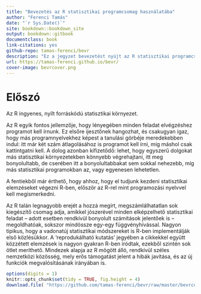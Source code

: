 ```yaml
--- 
title: "Bevezetés az R statisztikai programcsomag használatába"
author: "Ferenci Tamás"
date: "`r Sys.Date()`"
site: bookdown::bookdown_site
output: bookdown::gitbook
documentclass: book
link-citations: yes
github-repo: tamas-ferenci/bevr
description: "Ez a jegyzet bevezetést nyújt az R statisztikai programcsomag alapjaiba."
url: https://tamas-ferenci.github.io/bevr/
cover-image: bevrcover.png
---
```


# Előszó

Az R ingyenes, nyílt forráskódú statisztikai környezet.

Az R egyik fontos jellemzője, hogy lényegében minden feladat elvégzéshez programot kell írnunk. Ez elsőre ijesztőnek hangozhat, és csakugyan igaz, hogy más programnyelvekhez képest a tanulási görbéje meredekebben indul: itt már két szám átlagolásához is programot kell írni, míg máshol csak kattintgatni kell. A dolog azonban kifizetődő: lehet, hogy egyszerű dolgokat más statisztikai környezetekben könnyebb végrehajtani, itt meg bonyolultabb, de cserében itt a bonyolultabbakat sem sokkal nehezebb, míg más statisztikai programokban az, vagy egyenesen lehetetlen.

A fentiekből már érthető, hogy ahhoz, hogy el tudjunk kezdeni statisztikai elemzéseket végezni R-ben, először az R-rel mint programozási nyelvvel kell megismerkedni.

Az R talán legnagyobb erejét a hozzá megírt, megszámlálhatatlan sok kiegészítő csomag adja, amikkel jószerével minden elképzelhető statisztikai feladat -- adott esetben rendkívül bonyolult számítások jelentőek is -- megoldhatóak, sokszor mindössze egy-egy függvényhívással. Nagyon tipikus, hogy a vadonatúj statisztikai módszereket is R-ben implementálják első közlésükkor. A 'reprodukálható kutatás' jegyében a cikkekkel együtt közzétett elemzések is nagyon gyakran R-ben íródtak, ezekből szintén sok ötlet meríthető. Mindezek alapja az R mögött álló, rendkívül széles nemzetközi közösség, mely erős támogatást jelent a hibák javítása, és az új funkciók megvalósításának irányában is.

```r
options(digits = 1)
knitr::opts_chunk$set(tidy = TRUE, fig.height = 4)
download.file( "https://github.com/tamas-ferenci/bevr/raw/master/bevrcover.png", "./docs/bevrcover.png", mode = "wb" )
```
